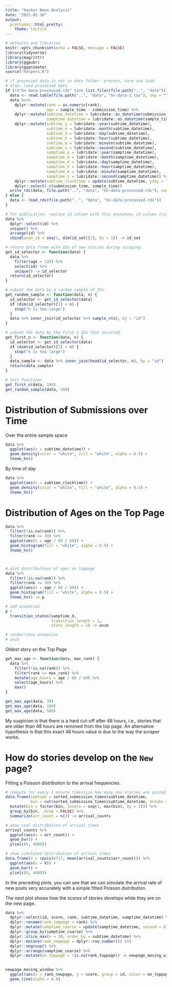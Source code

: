 ```yaml
---
title: "Hacker News Analysis"
date: "2021-01-18"
output: 
  prettydoc::html_pretty:
    theme: tactile
---
```


```r

# defaults and libraries
knitr::opts_chunk$set(echo = FALSE, message = FALSE)
library(tidyverse)
library(magrittr)
library(ggpubr)
library(gganimate)
source("helpers.R")

```



```r

# if processed data is not in data folder: process, save and load
# else: load processed data
if (!("hn-data-processed.rds" %in% list.files(file.path("..", "data")))) {
  data <- read.table(file.path("..", "data", "hn-data-2.tsv"), sep = "\t", header = TRUE)
  data %<>% 
    dplyr::mutate(rank = as.numeric(rank),
                  age = sample_time - submission_time) %>% 
    dplyr::mutate(subtime_datetime = lubridate::as_datetime(submission_time, tz = "CET"),
                  samptime_datetime = lubridate::as_datetime(sample_time, tz = "CET")) %>% 
    dplyr::mutate(subtime_y = lubridate::year(subtime_datetime),
                  subtime_m = lubridate::month(subtime_datetime),
                  subtime_d = lubridate::day(subtime_datetime),
                  subtime_h = lubridate::hour(subtime_datetime),
                  subtime_m = lubridate::minute(subtime_datetime),
                  subtime_s = lubridate::second(subtime_datetime),
                  samptime_y = lubridate::year(samptime_datetime),
                  samptime_m = lubridate::month(samptime_datetime),
                  samptime_d = lubridate::day(samptime_datetime),
                  samptime_h = lubridate::hour(samptime_datetime),
                  samptime_m = lubridate::minute(samptime_datetime),
                  samptime_s = lubridate::second(samptime_datetime)) %>%
    dplyr::mutate(subtime_clocktime = update(subtime_datetime, yday = 1)) %>% 
    dplyr::select(-c(submission_time, sample_time))
  write_rds(data, file.path("..", "data", "hn-data-processed.rds"), compress = "gz")  
} else {
  data <- read_rds(file.path("..", "data", "hn-data-processed.rds"))  
}

```

```r

# for publication: replace id column with this anonymous id column (via inner_join)
data %>% 
  dplyr::select(id) %>% 
  unique() %>% 
  arrange(id) %>% 
  cbind(anon_id = seq(1, dim(id_set)[1], by = 1)) -> id_set


```

```r

# return data frame with IDs of new stories during scraping
get_id_selector <- function(data) {
  data %>% 
    filter(age < 120) %>% 
    select(id) %>% 
    unique() -> id_selector  
  return(id_selector)
}

# subset the data by a random sample of IDs
get_random_sample <- function(data, n) {
  id_selector <- get_id_selector(data)
  if (dim(id_selector)[1] < n) {
    stop("n is too large")
  }
  data %>% inner_join(id_selector %>% sample_n(n), by = "id")   
}

# subset the data by the first n IDs that occurred 
get_first_n <- function(data, n) {
  id_selector <- get_id_selector(data)
  if (dim(id_selector)[1] < n) {
    stop("n is too large")
  }
  data_sample <- data %>% inner_join(head(id_selector, n), by = "id")  
  return(data_sample)
}

```

```r

# test functions
get_first_n(data, 100)
get_random_sample(data, 100)

```


# Distribution of Submissions over Time


Over the entire sample space

```r

data %>% 
  ggplot(aes(x = subtime_datetime)) +
  geom_density(color = "white", fill = "white", alpha = 0.5) +
  theme_hn()

```


By time of day

```r

data %>% 
  ggplot(aes(x = subtime_clocktime)) +
  geom_density(color = "white", fill = "white", alpha = 0.5) +
  theme_hn()

```


# Distribution of Ages on the Top Page


```r


data %>% 
  filter(!is.na(rank)) %>% 
  filter(rank <= 30) %>% 
  ggplot(aes(x = age / 60 / 60)) +
  geom_histogram(fill = "white", alpha = 0.5) +
  theme_hn()




```

```r

# plot distributions of ages on toppage
data %>% 
  filter(!is.na(rank)) %>% 
  filter(rank <= 30) %>% 
  ggplot(aes(x = age / 60 / 60)) +
  geom_histogram(fill = "white", alpha = 0.5) +
  theme_hn() -> p

# add animation
p +
  transition_states(samptime_d, 
                    transition_length = 1, 
                    state_length = 1) -> anim

# render/show animation
# anim

```


Oldest story on the Top Page

```r

get_max_age <- function(data, max_rank) {
  data %>% 
    filter(!is.na(rank)) %>% 
    filter(rank <= max_rank) %>% 
    mutate(age_hours = age / 60 / 60) %>% 
    select(age_hours) %>% 
    max()  
}

get_max_age(data, 30)
get_max_age(data, 100)
get_max_age(data, 500)

```

My suspicion is that there is a hard cut-off after 48 hours, i.e., stories that are older than 48 hours are removed from the top page. An alternative hypothesis is that this exact 48 hours value is due to the way the scraper works.



# How do stories develop on the `New` page?


Fitting a Poisson distribution to the arrival frequencies.

```r

# compute for every 1 minute timeslice how many new stories are posted
data.frame(subtime = sorted_submission_times$subtime_datetime, 
           bin = cut(sorted_submission_times$subtime_datetime, breaks = "1 min", labels = FALSE)) %>% 
  mutate(bin = factor(bin, levels = seq(1, max(bin), by = 1))) %>% 
  group_by(bin, .drop = FALSE) %>% 
  summarize(arr_count = n()) -> arrival_counts

# show real distribution of arrival times
arrival_counts %>% 
  ggplot(aes(x = arr_count)) +
  geom_bar() +
  ylim(c(0, 4000))

# show simulated distribution of arrival times
data.frame(V = rpois(6717, mean(arrival_counts$arr_count))) %>% 
  ggplot(aes(x = V)) +
  geom_bar() +
  ylim(c(0, 4000))

```

In the preceding plots, you can see that we can simulate the arrival rate of new posts very accurately with a simple fitted Poisson distribution. 



The next plot shows how the scores of stories develops while they are on the new page.

```r

data %>% 
  dplyr::select(id, score, rank, subtime_datetime, samptime_datetime) %>%
  dplyr::rename(rank_toppage = rank) %>% 
  dplyr::mutate(samptime_coarse = update(samptime_datetime, second = 0)) %>% 
  dplyr::group_by(samptime_coarse) %>%
  dplyr::slice_max(n = 30, order_by = subtime_datetime) %>% 
  dplyr::mutate(rank_newpage = dplyr::row_number()) %>% 
  dplyr::ungroup() %>% 
  dplyr::arrange(samptime_coarse) %>% 
  dplyr::mutate(on_toppage = !is.na(rank_toppage)) -> newpage_moving_window
  

newpage_moving_window %>%
  ggplot(aes(x = rank_newpage, y = score, group = id, color = on_toppage)) +
  geom_line(alpha = 0.8)


```










































